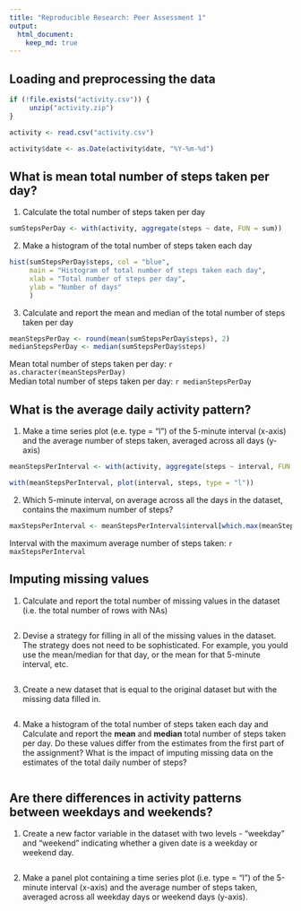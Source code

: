 ```yaml
---
title: "Reproducible Research: Peer Assessment 1"
output: 
  html_document:
    keep_md: true
---
```



## Loading and preprocessing the data

```r

if (!file.exists("activity.csv")) {
     unzip("activity.zip")
}

activity <- read.csv("activity.csv")

activity$date <- as.Date(activity$date, "%Y-%m-%d")

```

## What is mean total number of steps taken per day?

1. Calculate the total number of steps taken per day  

```r

sumStepsPerDay <- with(activity, aggregate(steps ~ date, FUN = sum))

```

2. Make a histogram of the total number of steps taken each day  

```r

hist(sumStepsPerDay$steps, col = "blue", 
     main = "Histogram of total number of steps taken each day", 
     xlab = "Total number of steps per day", 
     ylab = "Number of days"
     )

```

3. Calculate and report the mean and median of the total number of steps taken per day  

```r

meanStepsPerDay <- round(mean(sumStepsPerDay$steps), 2)
medianStepsPerDay <- median(sumStepsPerDay$steps)

```

Mean total number of steps taken per day:   `r as.character(meanStepsPerDay)`  
Median total number of steps taken per day: `r medianStepsPerDay`  

## What is the average daily activity pattern?

1. Make a time series plot (e.e. type = "l") of the 5-minute interval (x-axis) and the average 
number of steps taken, averaged across all days (y-axis)  

```r

meanStepsPerInterval <- with(activity, aggregate(steps ~ interval, FUN = mean))

with(meanStepsPerInterval, plot(interval, steps, type = "l"))

```

2. Which 5-minute interval, on average across all the days in the dataset, contains the maximum 
number of steps?  

```r

maxStepsPerInterval <- meanStepsPerInterval$interval[which.max(meanStepsPerInterval$steps)] 

```

Interval with the maximum average number of steps taken: `r maxStepsPerInterval`  

## Imputing missing values

1. Calculate and report the total number of missing values in the dataset (i.e. the total number 
of rows with NAs)  

```r


```

2. Devise a strategy for filling in all of the missing values in the dataset. The strategy does 
not need to be sophisticated. For example, you yould use the mean/median for that day, or the 
mean for that 5-minute interval, etc.  

```r


```

3. Create a new dataset that is equal to the original dataset but with the missing data filled in. 

```r


```

4. Make a histogram of the total number of steps taken each day and Calculate and report the 
**mean** and **median** total number of steps taken per day. Do these values differ from the 
estimates from the first part of the assignment? What is the impact of imputing missing data 
on the estimates of the total daily number of steps?  

```r


```

## Are there differences in activity patterns between weekdays and weekends?

1. Create a new factor variable in the dataset with two levels - "weekday" and "weekend" 
indicating whether a given date is a weekday or weekend day.

```r


```

2. Make a panel plot containing a time series plot (i.e. type = "l") of the 5-minute interval 
(x-axis) and the average number of steps taken, averaged across all weekday days or weekend days 
(y-axis).  

```r


```

